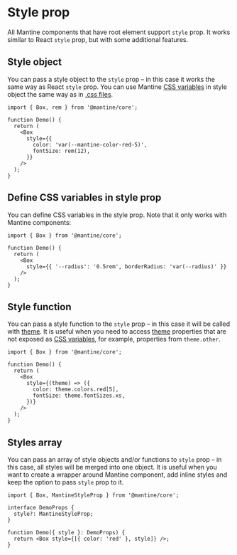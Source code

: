 

# Style prop

All Mantine components that have root element support `style` prop.
It works similar to React `style` prop, but with some additional features.

## Style object

You can pass a style object to the `style` prop – in this case it works the same way
as React `style` prop. You can use Mantine [CSS variables](/styles/css-variables) in style object
the same way as in [.css files](/styles/css-modules).

```tsx
import { Box, rem } from '@mantine/core';

function Demo() {
  return (
    <Box
      style={{
        color: 'var(--mantine-color-red-5)',
        fontSize: rem(12),
      }}
    />
  );
}
```

## Define CSS variables in style prop

You can define CSS variables in the style prop. Note that it only works with Mantine components:

```tsx
import { Box } from '@mantine/core';

function Demo() {
  return (
    <Box
      style={{ '--radius': '0.5rem', borderRadius: 'var(--radius)' }}
    />
  );
}
```

## Style function

You can pass a style function to the `style` prop – in this case it will be called with [theme](/theming/theme-object/).
It is useful when you need to access [theme](/theming/theme-object/) properties that are not exposed as [CSS variables](/styles/css-variables),
for example, properties from `theme.other`.

```tsx
import { Box } from '@mantine/core';

function Demo() {
  return (
    <Box
      style={(theme) => ({
        color: theme.colors.red[5],
        fontSize: theme.fontSizes.xs,
      })}
    />
  );
}
```

## Styles array

You can pass an array of style objects and/or functions to `style` prop – in this case, all styles will be merged into one object.
It is useful when you want to create a wrapper around Mantine component, add inline styles and keep the option to pass
`style` prop to it.

```tsx
import { Box, MantineStyleProp } from '@mantine/core';

interface DemoProps {
  style?: MantineStyleProp;
}

function Demo({ style }: DemoProps) {
  return <Box style={[{ color: 'red' }, style]} />;
}
```
